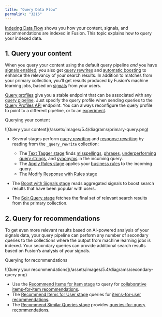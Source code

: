 ```yaml
---
title: "Query Data Flow"
permalink: "3215"
---
```


[Indexing Data Flow](/fusion/5.9/3211/indexing-data-flow) shows you how your content, signals, and recommendations are indexed in Fusion. This topic explains how to query your indexed data.

## 1. Query your content

When you query your content using the default query pipeline *and* you have [signals enabled](/fusion/5.9/3211/indexing-data-flow#signals-enabled), you also get [query rewrites](/fusion/5.9/489/query-rewriting) and [automatic boosting](/fusion/5.9/483/boost-with-signals) to enhance the relevancy of your search results. In addition to matches from your primary collection, you’ll get results produced by Fusion’s machine learning jobs, based on [signals](/fusion/5.9/469/signals) from your users.

[Query profiles](/fusion/5.9/174/query-profiles) give you a stable endpoint that can be associated with any [query pipeline](/fusion/5.9/173/query-pipelines). Just specify the query profile when sending queries to the [Query Profiles API](/fusion/5.9/361/query-profiles-api) endpoint. You can always reconfigure the query profile to point to a different pipeline, or to an [experiment](/fusion/5.9/460/experiments).

Querying your content

<Frame>![Query your content](/assets/images/5.4/diagrams/primary-query.png)</Frame>

* Several stages perform [query rewriting](/fusion/5.9/489/query-rewriting) and [response rewriting](/fusion/5.9/449/response-rewriting) by reading from the `_query_rewrite` collection:

  + The [Text Tagger stage](/fusion/5.9/520/text-tagger-stage) finds [misspellings](/fusion/5.9/488/misspelling-detection), [phrases](/fusion/5.9/487/phrase-detection), [underperforming query strings](/fusion/5.9/486/underperforming-queries), and [synonyms](/fusion/5.9/8803/synonym-detection-jobs) in the incoming query.
  + The [Apply Rules stage](/fusion/5.9/535/apply-rules-stage) applies your [business rules](/fusion/5.9/8835/business-rules) to the incoming query.
  + The [Modify Response with Rules stage](/fusion/5.9/537/modify-response-with-rules-stage)
* The [Boost with Signals stage](/fusion/5.9/511/boost-with-signals-stage) reads aggregated signals to boost search results that have been popular with users.
* The [Solr Query stage](/fusion/5.9/265/solr-query-stage) fetches the final set of relevant search results from the primary collection.

## 2. Query for recommendations

To get even more relevant results based on AI-powered analysis of your signals data, your query pipeline can perform any number of secondary queries to the collections where the output from machine learning jobs is indexed. Your secondary queries can provide additional search results based on Fusion’s analysis of your signals.

Querying for recommendations

<Frame>![Query your recommendations](/assets/images/5.4/diagrams/secondary-query.png)</Frame>

* Use the [Recommend Items for Item stage](/fusion/5.9/514/recommend-items-for-item-stage) to query for [collaborative items-for-item recommendations](/fusion/5.9/476/items-for-item-recommendations#collaborative-items-for-item-recommendations).
* The [Recommend Items for User stage](/fusion/5.9/529/recommend-items-for-user-stage) queries for [items-for-user recommendations](/fusion/5.9/477/items-for-user-recommendations).
* The [Recommend Similar Queries stage](/fusion/5.9/8801/recommend-similar-queries-stage) provides [queries-for-query recommendations](/fusion/5.9/479/queries-for-query-recommendations).